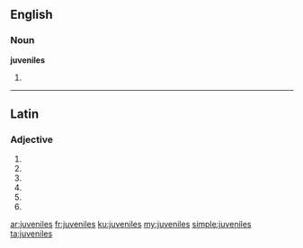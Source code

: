 ==English==

===Noun===
'''juveniles'''

# {{plural of|[[juvenile]]}}

----

==Latin==

===Adjective===
{{la-adj-form|juvenīlēs}}

# {{inflection of|juvenilis|juvenīlis|nom|m|p|lang=la}}
# {{inflection of|juvenilis|juvenīlis|nom|f|p|lang=la}}
# {{inflection of|juvenilis|juvenīlis|acc|m|p|lang=la}}
# {{inflection of|juvenilis|juvenīlis|acc|f|p|lang=la}}
# {{inflection of|juvenilis|juvenīlis|voc|m|p|lang=la}}
# {{inflection of|juvenilis|juvenīlis|voc|f|p|lang=la}}

[[ar:juveniles]]
[[fr:juveniles]]
[[ku:juveniles]]
[[my:juveniles]]
[[simple:juveniles]]
[[ta:juveniles]]